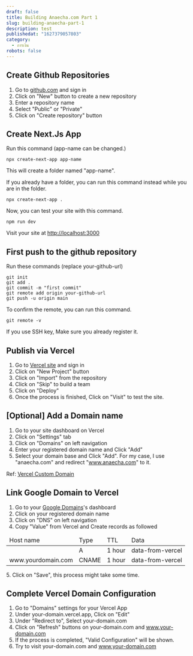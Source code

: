 ```yaml
---
draft: false
title: Building Anaecha.com Part 1
slug: building-anaecha-part-1
description: test
publishedat: "1627379057803"
category:
  - การเงิน
robots: false
---
```


## Create Github Repositories
1. Go to [github.com](https://github.com) and sign in
2. Click on "New" button to create a new repository
3. Enter a repository name
4. Select "Public" or "Private"
5. Click on "Create repository" button

## Create Next.Js App
Run this command (app-name can be changed.)
```
npx create-next-app app-name
```
This will create a folder named "app-name".

If you already have a folder, you can run this command instead while you are in the folder.
```
npx create-next-app .
```

Now, you can test your site with this command.
```
npm run dev
```
Visit your site at [http://localhost:3000](http://localhost:3000)

## First push to the github repository
Run these commands (replace your-github-url)
```
git init
git add .
git commit -m "first commit"
git remote add origin your-github-url
git push -u origin main
```

To confirm the remote, you can run this command.
```
git remote -v
```

If you use SSH key, Make sure you already register it.

## Publish via Vercel
1. Go to [Vercel site](https://vercel.com) and sign in
2. Click on "New Project" button
3. Click on "Import" from the repository
4. Click on "Skip" to build a team
5. Click on "Deploy"
6. Once the process is finished, Click on "Visit" to test the site.

## [Optional] Add a Domain name
1. Go to your site dashboard on Vercel
2. Click on "Settings" tab
3. Click on "Domains" on left navigation
4. Enter your registered domain name and Click "Add"
5. Select your domain base and Click "Add". For my case, I use "anaecha.com" and redirect "www.anaecha.com" to it.

Ref: [Vercel Custom Domain](https://vercel.com/docs/custom-domains)

## Link Google Domain to Vercel
1. Go to your [Google Domains](https://domains.google.com)'s dashboard
2. Click on your registered domain name
3. Click on "DNS" on left navigation
4. Copy "Value" from Vercel and Create records as followed
<table>
<thead>
<tr>
<td>Host name</td>
<td>Type</td>
<td>TTL</td>
<td>Data</td>
</tr>
</thead>
<tbody>
<tr>
<td></td>
<td>A</td>
<td>1 hour</td>
<td>data-from-vercel</td>
</tr>
<tr>
<td>www.yourdomain.com</td>
<td>CNAME</td>
<td>1 hour</td>
<td>data-from-vercel</td>
</tr>
</tbody>
</table>
5. Click on "Save", this process might take some time.

## Complete Vercel Domain Configuration
1. Go to "Domains" settings for your Vercel App
2. Under your-domain.vercel.app, Click on "Edit"
3. Under "Redirect to", Select your-domain.com
4. Click on "Refresh" buttons on your-domain.com and www.your-domain.com
5. If the process is completed, "Valid Configuration" will be shown.
6. Try to visit your-domain.com and www.your-domain.com